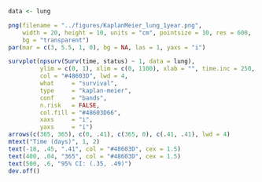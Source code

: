 ```r
data <- lung

png(filename = "../figures/KaplanMeier_lung_1year.png", 
    width = 20, height = 10, units = "cm", pointsize = 10, res = 600, 
    bg = "transparent")
par(mar = c(3, 5.5, 1, 0), bg = NA, las = 1, yaxs = "i")

survplot(npsurv(Surv(time, status) ~ 1, data = lung), 
         ylim = c(0, 1), xlim = c(0, 1100), xlab = "", time.inc = 250, 
         col = "#48603D", lwd = 4, 
         what     = "survival", 
         type     = "kaplan-meier", 
         conf     = "bands", 
         n.risk   = FALSE, 
         col.fill = "#48603D66", 
         xaxs     = "i", 
         yaxs     = "i")
arrows(c(365, 365), c(0, .41), c(365, 0), c(.41, .41), lwd = 4)
mtext("Time (days)", 1, 2)
text(-18, .45, ".41", col = "#48603D", cex = 1.5)
text(400, .04, "365", col = "#48603D", cex = 1.5)
text(500, .6, "95% CI: (.35, .49)")
dev.off()
```
